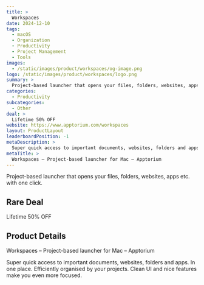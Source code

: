 ```yaml
---
title: >
  Workspaces
date: 2024-12-10
tags:
  - macOS
  - Organization
  - Productivity
  - Project Management
  - Tools
images:
  - /static/images/product/workspaces/og-image.png
logo: /static/images/product/workspaces/logo.png
summary: >
  Project-based launcher that opens your files, folders, websites, apps etc. with one click.
categories:
  - Productivity
subcategories:
  - Other
deal: >
  Lifetime 50% OFF
website: https://www.apptorium.com/workspaces
layout: ProductLayout
leaderboardPosition: -1
metaDescription: >
  Super quick access to important documents, websites, folders and apps. In one place. Efficiently organised by your projects. Clean UI and nice features make you even more focused.
metaTitle: >
  Workspaces – Project-based launcher for Mac – Apptorium
---
```

Project-based launcher that opens your files, folders, websites, apps etc. with one click.

## Rare Deal

Lifetime 50% OFF

## Product Details

Workspaces – Project-based launcher for Mac – Apptorium

Super quick access to important documents, websites, folders and apps. In one place. Efficiently organised by your projects. Clean UI and nice features make you even more focused.
